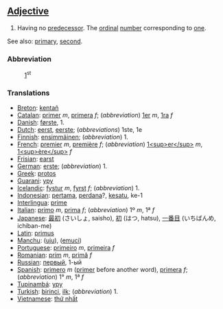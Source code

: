==[[Adjective]]==

# Having no [[predecessor]]. The [[ordinal]] [[number]] corresponding to [[one]].

See also: [[primary]], [[second]].
===Abbreviation===
:[[1st|1]]<sup>st</sup>

===Translations===

*[[Breton]]: [[kentañ]]
*[[Catalan]]: [[primer]] ''m'', [[primera]] ''f''; (''abbreviation'') [[1er]] ''m'', [[1ra]] ''f''
*[[Danish]]: [[første]], 1.
*[[Dutch]]: [[eerst]], [[eerste]]; (''abbreviations'') 1ste, 1e
*[[Finnish]]: [[ensimmäinen]]; (''abbreviation'') 1.
*[[French]]: [[premier]] ''m'', [[première]] ''f''; (''abbreviation'') [[1<sup>er</sup>]] ''m'', [[1<sup>ère</sup>]] ''f''
*[[Frisian]]: [[earst]]
*[[German]]: [[erste]]; (''abbreviation'') 1.
*[[Greek]]: [[protos]]
*[[Guarani]]: [[ypy]]
*[[Icelandic]]: [[fystur]] ''m'', [[fyrst]] ''f''; (''abbreviation'') 1.
*[[Indonesian]]: [[pertama]], [[perdana]]?, [[kesatu]], ke-1
*[[Interlingua]]: [[prime]]
*[[Italian]]: [[primo]] ''m'', [[prima]] ''f''; (''abbreviation'') 1º ''m'', 1ª ''f''
*[[Japanese]]: [[最初]] (さいしょ, saisho), [[初]] (はつ, hatsu), [[一番目]] (いちばんめ, ichiban-me)
*[[Latin]]: [[primus]]
*[[Manchu]]: ([[uju]]), ([[emuci]])
*[[Portuguese]]: [[primeiro]] ''m'', [[primeira]] ''f''
*[[Romanian]]: [[prim]] ''m'', [[primă]] ''f''
*[[Russian]]: [[первый]], 1-ый
*[[Spanish]]: [[primero]] ''m'' ([[primer]] before another word), [[primera]] ''f''; (''abbreviation'') 1° ''m'', 1ª ''f''
*[[Tupinambá]]: [[ypy]]
*[[Turkish]]: [[birinci]], [[ilk]]; (''abbreviation'') 1.
*[[Vietnamese]]: [[thứ nhất]]